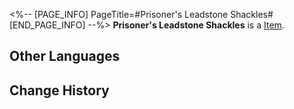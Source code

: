 <%-- [PAGE_INFO]
PageTitle=#Prisoner's Leadstone Shackles#
[END_PAGE_INFO] --%>
{{Item Infobox
|id          = 31162
|image       = Item Prisoner's Leadstone Shackles.png
|type        = 
|invCategory = Relics
|rarity      = 2
|effect      = 
|description = Heavy shackles that tightly bind the evildoer's hands with steel needles pinning into the wrists, preventing the vicious claws from doing harm again.
|source1     = [[Cavern of Corrosion: Fyxestroll Garden]]
}}
'''Prisoner's Leadstone Shackles''' is a [[Item]].

==Other Languages==
{{Other Languages
|en   = Prisoner's Leadstone Shackles
|zhs  = 系囚的铅石梏铐
|zht  = 繫囚的鉛石梏銬
|ja   = 囚人の鉛の手枷
|ko   = 죄수의 납석 수갑
|es   = Esposas de plomo y piedra del prisionero
|fr   = Menottes de prisonnier
|ru   = Свинцовые кандалы пленника
|th   = Prisoner's Leadstone Shackles
|vi   = Cùm Đá Tù Nhân
|de   = Bleisteinschellen der Gefangenen
|id   = Prisoner's Leadstone Shackles
|pt   = Grilhões de Pedra do Prisioneiro
}}

==Change History==
{{Change History|1.5}}
